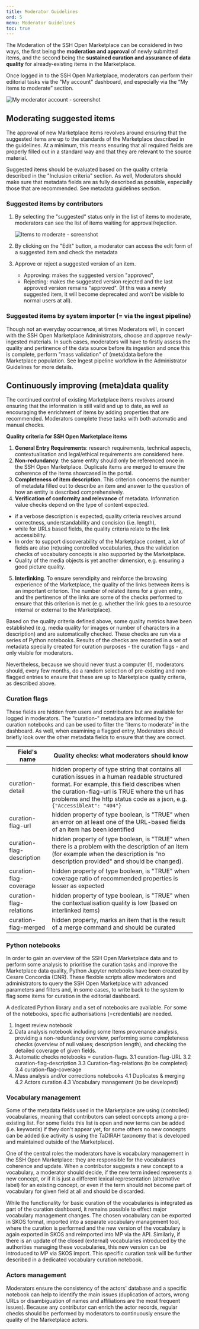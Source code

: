 ```yaml
---
title: Moderator Guidelines
ord: 5
menu: Moderator Guidelines
toc: true
---
```


The Moderation of the SSH Open Marketplace can be considered in two ways, the
first being the **moderation and approval** of newly submitted items, and the
second being the **sustained curation and assurance of data quality** for
already-existing items in the Marketplace.

Once logged in to the SSH Open Marketplace, moderators can perform their
editorial tasks via the "My account" dashboard, and especially via the “My items
to moderate” section.

![My moderator account - screenshot](/assets/images/screenshot-2022-01-13-at-17.20.10.png "My moderator account - screenshot")

## Moderating suggested items

The approval of new Marketplace items revolves around ensuring that the
suggested items are up to the standards of the Marketplace described in the
guidelines. At a minimum, this means ensuring that all required fields are
properly filled out in a standard way and that they are relevant to the source
material.

Suggested items should be evaluated based on the quality criteria described in
the "Inclusion criteria" section. As well, Moderators should make sure that
metadata fields are as fully described as possible, especially those that are
recommended. See metadata guidelines section.

### Suggested items by contributors

1. By selecting the "suggested" status only in the list of items to moderate,
   moderators can see the list of items waiting for approval/rejection.

   ![Items to moderate - screenshot](/assets/images/moder_item.png "Items to moderate - screenshot")

2. By clicking on the "Edit" button, a moderator can access the edit form of a
   suggested item and check the metadata
3. Approve or reject a suggested version of an item.

   - Approving: makes the suggested version "approved",
   - Rejecting: makes the suggested version rejected and the last approved
     version remains "approved". (If this was a newly suggested item, it will
     become deprecated and won't be visible to normal users at all).

### Suggested items by system importer (= via the ingest pipeline)

Though not an everyday occurrence, at times Moderators will, in concert with the
SSH Open Marketplace Administrators, choose and approve newly-ingested
materials. In such cases, moderators will have to firstly assess the quality and
pertinence of the data source before its ingestion and once this is complete,
perform "mass validation" of (meta)data before the Marketplace population. See
Ingest pipeline workflow in the Administrator Guidelines for more details.

## Continuously improving (meta)data quality

The continued control of existing Marketplace items revolves around ensuring
that the information is still valid and up to date, as well as encouraging the
enrichment of items by adding properties that are recommended. Moderators
complete these tasks with both automatic and manual checks.

**Quality criteria for SSH Open Marketplace items**

1. **General Entry Requirements**: research requirements, technical aspects,
   contextualisation and legal/ethical requirements are considered here.
2. **Non-redundancy**: the same entity should only be referenced once in the SSH
   Open Marketplace. Duplicate items are merged to ensure the coherence of the
   items showcased in the portal.
3. **Completeness of item description**. This criterion concerns the number of
   metadata filled out to describe an item and answer to the question of how an
   entity is described comprehensively.
4. **Verification of conformity and relevance** of metadata. Information value
   checks depend on the type of content expected.

- if a verbose description is expected, quality criteria revolves around
  correctness, understandability and concision (i.e. length),
- while for URLs based fields, the quality criteria relate to the link
  accessibility.
- In order to support discoverability of the Marketplace content, a lot of
  fields are also (re)using controlled vocabularies, thus the validation checks
  of vocabulary concepts is also supported by the Marketplace.
- Quality of the media objects is yet another dimension, e.g. ensuring a good
  picture quality.

5. **Interlinking**. To ensure serendipity and reinforce the browsing experience
   of the Marketplace, the quality of the links between items is an important
   criterion. The number of related items for a given entry, and the pertinence
   of the links are some of the checks performed to ensure that this criterion
   is met (e.g. whether the link goes to a resource internal or external to the
   Marketplace).

Based on the quality criteria defined above, some quality metrics have been
established (e.g. media quality for images or number of characters in a
description) and are automatically checked. These checks are run via a series of
Python notebooks. Results of the checks are recorded in a set of metadata
specially created for curation purposes - the curation flags - and only visible
for moderators.

Nevertheless, because we should never trust a computer (!), moderators should,
every few months, do a random selection of pre-existing and non-flagged entries
to ensure that these are up to Marketplace quality criteria, as described above.

### Curation flags

These fields are hidden from users and contributors but are available for logged
in moderators. The "curation-" metadata are informed by the curation notebooks
and can be used to filter the “items to moderate” in the dashboard. As well,
when examining a flagged entry, Moderators should briefly look over the other
metadata fields to ensure that they are correct.

| Field's name              | Quality checks: what moderators should know                                                                                                                                                                                                                                |
| ------------------------- | -------------------------------------------------------------------------------------------------------------------------------------------------------------------------------------------------------------------------------------------------------------------------- |
| curation-detail           | hidden property of type string that contains all curation issues in a human readable structured format. For example, this field describes when the curation-flag-url is TRUE where the url has problems and the http status code as a json, e.g. `{"AccessibleAt": "404"}` |
| curation-flag-url         | hidden property of type boolean, is "TRUE" when an error on at least one of the URL-based fields of an item has been identified                                                                                                                                            |
| curation-flag-description | hidden property of type boolean, is "TRUE" when there is a problem with the description of an item (for example when the description is "no description provided" and should be changed).                                                                                  |
| curation-flag-coverage    | hidden property of type boolean, is "TRUE" when coverage ratio of recommended properties is lesser as expected                                                                                                                                                             |
| curation-flag-relations   | hidden property of type boolean, is "TRUE" when the contextualisation quality is low (based on interlinked items)                                                                                                                                                          |
| curation-flag-merged      | hidden property, marks an item that is the result of a merge command and should be curated                                                                                                                                                                                 |

### Python notebooks

In order to gain an overview of the SSH Open Marketplace data and to perform
some analysis to prioritise the curation tasks and improve the Marketplace data
quality, Python Jupyter notebooks have been created by Cesare Concordia (CNR).
These flexible scripts allow moderators and administrators to query the SSH Open
Marketplace with advanced parameters and filters and, in some cases, to write
back to the system to flag some items for curation in the editorial dashboard.

A dedicated Python library and a set of notebooks are available. For some of the
notebooks, specific authorisations (=credentials) are needed.

1. Ingest review notebook
2. Data analysis notebook including some Items provenance analysis, providing a
   non-redundancy overview, performing some completeness checks (overview of
   null values; description length), and checking the detailed coverage of given
   fields.
3. Automatic checks notebooks = curation-flags. 3.1 curation-flag-URL 3.2
   curation-flag-description 3.3 Curation-flag-relations (to be completed) 3.4
   curation-flag-coverage
4. Mass analysis and/or corrections notebooks 4.1 Duplicates & merging 4.2
   Actors curation 4.3 Vocabulary management (to be developed)

### Vocabulary management

Some of the metadata fields used in the Marketplace are using (controlled)
vocabularies, meaning that contributors can select concepts among a pre-existing
list. For some fields this list is open and new terms can be added (i.e.
keywords) if they don't appear yet, for some others no new concepts can be added
(i.e activity is using the TaDIRAH taxonomy that is developed and maintained
outside of the Marketplace).

One of the central roles the moderators have is vocabulary management in the SSH
Open Marketplace: they are responsible for the vocabularies coherence and
update. When a contributor suggests a new concept to a vocabulary, a moderator
should decide, if the new term indeed represents a new concept, or if it is just
a different lexical representation (alternative label) for an existing concept,
or even if the term should not become part of vocabulary for given field at all
and should be discarded.

While the functionality for basic curation of the vocabularies is integrated as
part of the curation dashboard, it remains possible to effect major vocabulary
management changes. The chosen vocabulary can be exported in SKOS format,
imported into a separate vocabulary management tool, where the curation is
performed and the new version of the vocabulary is again exported in SKOS and
reimported into MP via the API. Similarly, if there is an update of the closed
(external) vocabularies introduced by the authorities managing these
vocabularies, this new version can be introduced to MP via SKOS import. This
specific curation task will be further described in a dedicated vocabulary
curation notebook.

### Actors management

Moderators ensure the consistency of the actors' database and a specific
notebook can help to identify the main issues (duplication of actors, wrong URLs
or disambiguation of names and affiliations are the most frequent issues).
Because any contributor can enrich the actor records, regular checks should be
performed by moderators to continuously ensure the quality of the Marketplace
actors.
